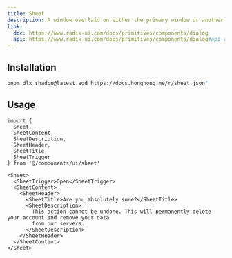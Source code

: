 ```yaml
---
title: Sheet
description: A window overlaid on either the primary window or another dialog window, rendering the content underneath inert.
link:
  doc: https://www.radix-ui.com/docs/primitives/components/dialog
  api: https://www.radix-ui.com/docs/primitives/components/dialog#api-reference
---
```


<ComponentPreview name='sheet/sheet' />

## Installation

```bash
pnpm dlx shadcn@latest add https://docs.honghong.me/r/sheet.json"
```

## Usage

```tsx
import {
  Sheet,
  SheetContent,
  SheetDescription,
  SheetHeader,
  SheetTitle,
  SheetTrigger
} from '@/components/ui/sheet'
```

```tsx
<Sheet>
  <SheetTrigger>Open</SheetTrigger>
  <SheetContent>
    <SheetHeader>
      <SheetTitle>Are you absolutely sure?</SheetTitle>
      <SheetDescription>
        This action cannot be undone. This will permanently delete your account and remove your data
        from our servers.
      </SheetDescription>
    </SheetHeader>
  </SheetContent>
</Sheet>
```
